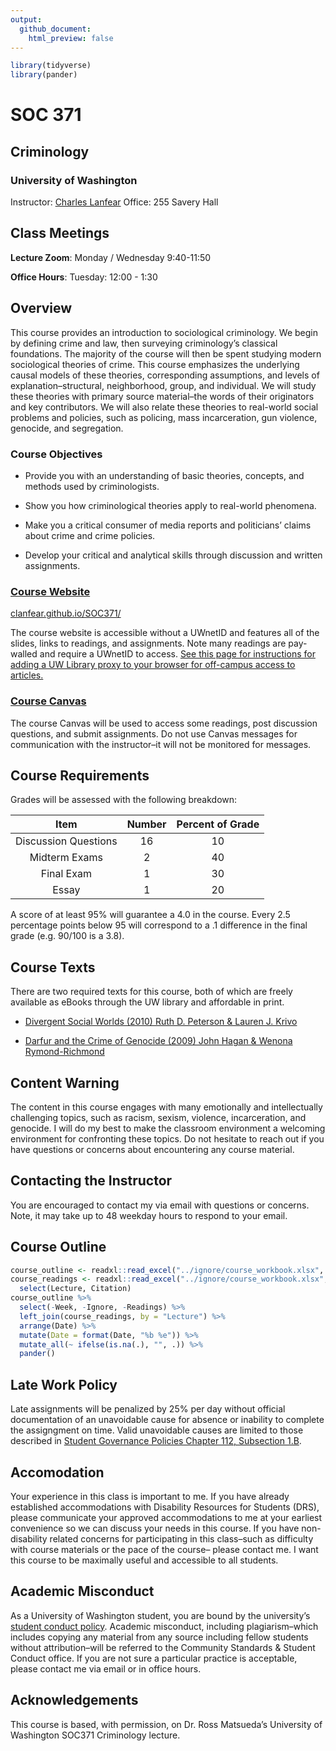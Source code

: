 ```yaml
---
output:
  github_document:
    html_preview: false
---
```


```r
library(tidyverse)
library(pander)
```

# SOC 371
## Criminology
### University of Washington

Instructor: [Charles Lanfear](mailto:clanfear@uw.edu)
Office: 255 Savery Hall

## Class Meetings 

**Lecture Zoom**: Monday / Wednesday 9:40-11:50

**Office Hours**: Tuesday: 12:00 - 1:30

## Overview

This course provides an introduction to sociological criminology. We begin by defining crime and law, then surveying criminology's classical foundations. The majority of the course will then be spent studying modern sociological theories of crime. This course emphasizes the underlying causal models of these theories, corresponding assumptions, and levels of explanation--structural, neighborhood, group, and individual. We will study these theories with primary source material--the words of their originators and key contributors. We will also relate these theories to real-world social problems and policies, such as policing, mass incarceration, gun violence, genocide, and segregation.

### Course Objectives

* Provide you with an understanding of basic theories, concepts, and methods used by criminologists.

* Show you how criminological theories apply to real-world phenomena.

* Make you a critical consumer of media reports and politicians’ claims about crime and crime policies.

* Develop your critical and analytical skills through discussion and written assignments.

### [Course Website](https://clanfear.github.io/SOC371/)
[clanfear.github.io/SOC371/](https://clanfear.github.io/SOC371/)

The course website is accessible without a UWnetID and features all of the slides, links to readings, and assignments. Note many readings are pay-walled and require a UWnetID to access. [See this page for instructions for adding a UW Library proxy to your browser for off-campus access to articles.](https://www.lib.washington.edu/help/connect/tools)

### [Course Canvas](https://canvas.uw.edu/courses/1382874)

The course Canvas will be used to access some readings, post discussion questions, and submit assignments. Do not use Canvas messages for communication with the instructor--it will not be monitored for messages.

## Course Requirements

Grades will be assessed with the following breakdown:

| Item                   | Number | Percent of Grade |
|:----------------------:|:------:|:----------------:|
| Discussion Questions   | 16     |     10           |
| Midterm Exams          |  2     |     40           |
| Final Exam             |  1     |     30           |
| Essay                  |  1     |     20           |

A score of at least 95% will guarantee a 4.0 in the course. Every 2.5 percentage points below 95 
will correspond to a .1 difference in the final grade (e.g. 90/100 is a 3.8).

## Course Texts

There are two required texts for this course, both of which are freely available as eBooks through the UW library and affordable in print.

* [Divergent Social Worlds (2010) Ruth D. Peterson & Lauren J. Krivo](https://alliance-primo.hosted.exlibrisgroup.com/permalink/f/kjtuig/CP71175976510001451)

* [Darfur and the Crime of Genocide (2009) John Hagan & Wenona Rymond-Richmond](https://alliance-primo.hosted.exlibrisgroup.com/permalink/f/kjtuig/CP71240618630001451)

## Content Warning

The content in this course engages with many emotionally and intellectually challenging topics, such as racism, sexism, violence, incarceration, and genocide. I will do my best to make the classroom environment a welcoming environment for confronting these topics. Do not hesitate to reach out if you have questions or concerns about encountering any course material. 

## Contacting the Instructor

You are encouraged to contact my via email with questions or concerns. Note, it may take up to 48 weekday hours to respond to your email.

## Course Outline

```r
course_outline <- readxl::read_excel("../ignore/course_workbook.xlsx", sheet=1) %>% filter(Ignore!=1)
course_readings <- readxl::read_excel("../ignore/course_workbook.xlsx", sheet=2) %>% filter(Ignore!=1) %>%
  select(Lecture, Citation)
course_outline %>%
  select(-Week, -Ignore, -Readings) %>%
  left_join(course_readings, by = "Lecture") %>%
  arrange(Date) %>%
  mutate(Date = format(Date, "%b %e")) %>%
  mutate_all(~ ifelse(is.na(.), "", .)) %>%
  pander()
```



## Late Work Policy

Late assignments will be penalized by 25% per day without official documentation of an unavoidable cause
for absence or inability to complete the assigngment on time. Valid unavoidable causes are limited to those
described in [Student Governance Policies Chapter 112, Subsection 1.B](http://www.washington.edu/admin/rules/policies/SGP/ScholRegCH112.html).

## Accomodation

Your experience in this class is important to me. If you have
already established accommodations with Disability Resources for Students (DRS), please
communicate your approved accommodations to me at your earliest convenience so we can
discuss your needs in this course. If you have non-disability related concerns 
for participating in this class--such as difficulty with course materials or the pace of the course--
please contact me. I want this course to be maximally useful and accessible to all students.

## Academic Misconduct

As a University of Washington student, you are bound by the university's [student conduct policy](http://www.washington.edu/admin/rules/policies/SGP/SPCH209.html). Academic misconduct, including plagiarism--which includes copying any material from any source including fellow students without attribution--will be referred to the Community Standards & Student Conduct office. If you are not sure a particular practice is acceptable, please contact me via email or in office hours.

## Acknowledgements

This course is based, with permission, on Dr. Ross Matsueda's University of Washington SOC371 Criminology lecture.